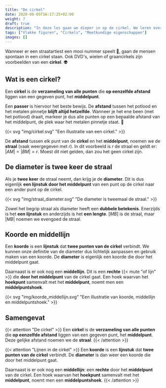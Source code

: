 ```yaml
---
title: "De cirkel"
date: 2020-08-05T16:17:25+02:00
weight: 7
draft: true
description: "In deze les gaan we dieper in op de cirkel. We leren over de straal, diameter, middelpunt en zaken zoals een koorde, middellijn en middelpuntshoek. We nemen ook een snelle kijk op de symmetrie van een cirkel."
tags: ["Vlakke figuren", "Cirkels", "Meetkundige eigenschappen"]
images: []
---
```

Wanneer er een straatartiest een mooi nummer speelt 🎷, gaan de mensen spontaan in een cirkel staan. Ook DVD's, wielen of graancirkels zijn voorbeelden van een **cirkel**. 👽

## Wat is een cirkel?
Een **cirkel** is de **verzameling van alle punten** die **op eenzelfde afstand** liggen van een gegeven punt, het **middelpunt**. 

Een **passer** is hiervoor het beste bewijs. De **afstand** tussen het potlood en het metalen pinnetje **blijft altijd hetzelfde**. Wanneer je het ene been (met het potlood) draait, markeer je dus alle punten op een bepaalde afstand van het middelpunt, de plek waar het metalen pinnetje staat. 🧠

{{< svg "img/cirkel.svg" "Een illustratie van een cirkel." >}}

De **afstand** tussen elk punt van de **cirkel** en het **middelpunt**, noemen we de **straal** (vaak weergegeven met $r$). In dit voorbeeld is $r$ de straal en geldt er: $|AM| = |BM| = r$. Moest dit niet gelden, dan zou het geen cirkel zijn.

## De diameter is twee keer de straal
Als je **twee keer** de straal neemt, dan krijg je de **diameter**. Dit is dus eigenlijk **een lijnstuk door het middelpunt** van een punt op de cirkel naar een ander punt op de cirkel. 

{{< svg "img/straal_diameter.svg" "De diameter is tweemaal de straal." >}}

Zowel het begrip straal als diameter heeft een **dubbele betekenis**. Enerzijds is het **een lijnstuk** en anderzijds is het **een lengte**. $[MB]$ is de straal, maar $|MB|$ noemen we evengoed de straal.

## Koorde en middellijn
Een **koorde** is een **lijnstuk** dat **twee punten van de cirkel** verbindt. We kunnen onze definitie van de diameter dus lichtelijk aanpassen en gebruik maken van een koorde. De **diameter** is eigenlijk een koorde die door het middelpunt gaat.

Daarnaast is er ook nog een **middellijn**. Dit is een **rechte** {{< mute "of lijn" >}} die **door het middelpunt** van de cirkel gaat. Een hoek waarvan het **hoekpunt** samenvalt met het **middelpunt**, noemt men een **middelpuntshoek**.

{{< svg "img/koorde_middellijn.svg" "Een illustratie van koorde, middellijn en middelpuntshoek." >}}

## Samengevat
{{< attention "De cirkel" >}}
Een **cirkel** is de **verzameling van alle punten** die **op eenzelfde afstand** liggen van een gegeven punt, het **middelpunt**. Deze gelijke afstand noemen we de **straal**.
{{< /attention >}}

{{< attention "Lijnen in de cirkel" >}}
Een **koorde** is een **lijnstuk** dat **twee punten van de cirkel** verbindt. De **diameter** is dan weer een koorde die door het middelpunt gaat.

Daarnaast is er ook nog een **middellijn**: een **rechte** door het **middelpunt** van de cirkel. Een hoek waarvan het **hoekpunt** samenvalt met het **middelpunt**, noemt men een **middelpuntshoek**.
{{< /attention >}}
